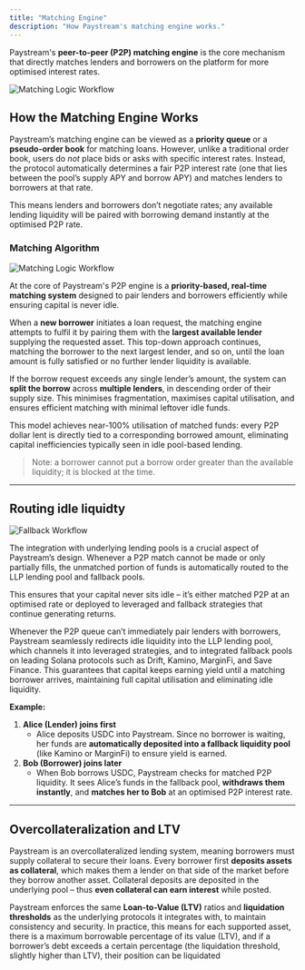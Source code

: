 ```yaml
---
title: "Matching Engine"
description: "How Paystream's matching engine works."
---
```





Paystream's **peer-to-peer (P2P) matching engine** is the core mechanism that directly matches lenders and borrowers on the platform for more optimised interest rates.


![Matching Logic Workflow](./images/p2p.png)


## How the Matching Engine Works


Paystream’s matching engine can be viewed as a **priority queue** or a **pseudo-order book** for matching loans. However, unlike a traditional order book, users do *not* place bids or asks with specific interest rates. Instead, the protocol automatically determines a fair P2P interest rate (one that lies between the pool’s supply APY and borrow APY) and matches lenders to borrowers at that rate.

This means lenders and borrowers don’t negotiate rates; any available lending liquidity will be paired with borrowing demand instantly at the optimised P2P rate.

### Matching Algorithm


![Matching Logic Workflow](./images/matching-logic-workflow.png)

At the core of Paystream's P2P engine is a **priority-based, real-time matching system** designed to pair lenders and borrowers efficiently while ensuring capital is never idle.

When a **new borrower** initiates a loan request, the matching engine attempts to fulfil it by pairing them with the **largest available lender** supplying the requested asset. This top-down approach continues, matching the borrower to the next largest lender, and so on, until the loan amount is fully satisfied or no further lender liquidity is available.

If the borrow request exceeds any single lender’s amount, the system can **split the borrow** across **multiple lenders**, in descending order of their supply size. This minimises fragmentation, maximises capital utilisation, and ensures efficient matching with minimal leftover idle funds.

This model achieves near-100% utilisation of matched funds: every P2P dollar lent is directly tied to a corresponding borrowed amount, eliminating capital inefficiencies typically seen in idle pool-based lending.

> Note: a borrower cannot put a borrow order greater than the available liquidity; it is blocked at the time.



---

## Routing idle liquidty 

![Fallback Workflow](./images/fallback-workflow.png)

The integration with underlying lending pools is a crucial aspect of Paystream’s design. Whenever a P2P match cannot be made or only partially fills, the unmatched portion of funds is automatically routed to the LLP lending pool and fallback pools.

This ensures that your capital never sits idle – it’s either matched P2P at an optimised rate or deployed to leveraged and fallback strategies that continue generating returns.

Whenever the P2P queue can’t immediately pair lenders with borrowers, Paystream seamlessly redirects idle liquidity into the LLP lending pool, which channels it into leveraged strategies, and to integrated fallback pools on leading Solana protocols such as Drift, Kamino, MarginFi, and Save Finance. This guarantees that capital keeps earning yield until a matching borrower arrives, maintaining full capital utilisation and eliminating idle liquidity.

**Example:**

1. **Alice (Lender) joins first**
    - Alice deposits USDC into Paystream. Since no borrower is waiting, her funds are **automatically deposited into a fallback liquidity pool** (like Kamino or MarginFi) to ensure yield is earned.
2. **Bob (Borrower) joins later**
    - When Bob borrows USDC, Paystream checks for matched P2P liquidity. It sees Alice’s funds in the fallback pool, **withdraws them instantly**, and **matches her to Bob** at an optimised P2P interest rate.

---

## Overcollateralization and LTV

Paystream is an overcollateralized lending system, meaning borrowers must supply collateral to secure their loans. Every borrower first **deposits assets as collateral**, which makes them a lender on that side of the market before they borrow another asset. Collateral deposits are deposited in the underlying pool – thus **even collateral can earn interest** while posted.

Paystream enforces the same **Loan-to-Value (LTV)** ratios and **liquidation thresholds** as the underlying protocols it integrates with, to maintain consistency and security. In practice, this means for each supported asset, there is a maximum borrowable percentage of its value (LTV), and if a borrower’s debt exceeds a certain percentage (the liquidation threshold, slightly higher than LTV), their position can be liquidated